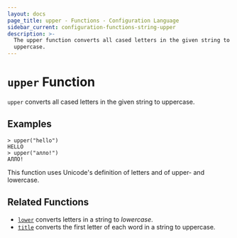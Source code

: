 ```yaml
---
layout: docs
page_title: upper - Functions - Configuration Language
sidebar_current: configuration-functions-string-upper
description: >-
  The upper function converts all cased letters in the given string to
  uppercase.
---
```


# `upper` Function

`upper` converts all cased letters in the given string to uppercase.

## Examples

```
> upper("hello")
HELLO
> upper("алло!")
АЛЛО!
```

This function uses Unicode's definition of letters and of upper- and lowercase.

## Related Functions

- [`lower`](./lower.html) converts letters in a string to _lowercase_.
- [`title`](./title.html) converts the first letter of each word in a string to uppercase.
